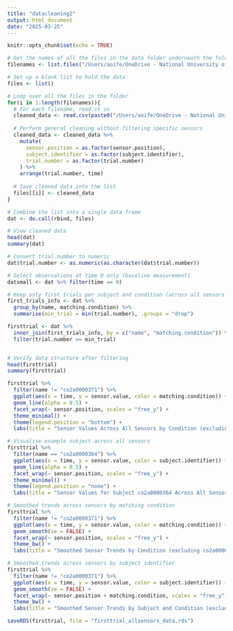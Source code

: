 ---
title: "datacleaning2"
output: html_document
date: "2025-03-25"
---

```{r setup, include=FALSE}
knitr::opts_chunk$set(echo = TRUE)
```

```{r}

# Get the names of all the files in the data folder underneath the folder this Rmd file is saved in
filenames <- list.files("/Users/aoife/OneDrive - National University of Ireland, Galway/HDS Project/data/SMNI_CMI_TEST/Test")

# Set up a blank list to hold the data
files <- list()

# Loop over all the files in the folder
for(i in 1:length(filenames)){
  # For each filename, read it in
  cleaned_data <- read.csv(paste0("/Users/aoife/OneDrive - National University of Ireland, Galway/HDS Project/data/SMNI_CMI_TEST/Test/", filenames[i]))
  
  # Perform general cleaning without filtering specific sensors
  cleaned_data <- cleaned_data %>%
    mutate(
      sensor.position = as.factor(sensor.position),
      subject.identifier = as.factor(subject.identifier),
      trial.number = as.factor(trial.number)
    ) %>%
    arrange(trial.number, time)
  
  # Save cleaned data into the list
  files[[i]] <- cleaned_data
}

# Combine the list into a single data frame
dat <- do.call(rbind, files)

# View cleaned data
head(dat)
summary(dat)

```


```{r}
# Convert trial.number to numeric
dat$trial.number <- as.numeric(as.character(dat$trial.number))

# Select observations at time 0 only (baseline measurement)
datsmall <- dat %>% filter(time == 0)

# Keep only first trials per subject and condition (across all sensors consistently)
first_trials_info <- dat %>%
  group_by(name, matching.condition) %>%
  summarise(min_trial = min(trial.number), .groups = "drop")

firsttrial <- dat %>%
  inner_join(first_trials_info, by = c("name", "matching.condition")) %>%
  filter(trial.number == min_trial)


# Verify data structure after filtering
head(firsttrial)
summary(firsttrial)

firsttrial %>%
  filter(name != "co2a0000371") %>%
  ggplot(aes(x = time, y = sensor.value, color = matching.condition)) +
  geom_line(alpha = 0.5) +
  facet_wrap(~ sensor.position, scales = "free_y") +
  theme_minimal() +
  theme(legend.position = "bottom") +
  labs(title = "Sensor Values Across All Sensors by Condition (excluding co2a0000371)")

# Visualise example subject across all sensors
firsttrial %>%
  filter(name == "co2a0000364") %>%
  ggplot(aes(x = time, y = sensor.value, color = subject.identifier)) +
  geom_line(alpha = 0.5) +
  facet_wrap(~ sensor.position, scales = "free_y") +
  theme_minimal() +
  theme(legend.position = "none") +
  labs(title = "Sensor Values for Subject co2a0000364 Across All Sensors")

# Smoothed trends across sensors by matching condition
firsttrial %>%
  filter(name != "co2a0000371") %>%
  ggplot(aes(x = time, y = sensor.value, color = matching.condition)) +
  geom_smooth(se = FALSE) +
  facet_wrap(~ sensor.position, scales = "free_y") +
  theme_bw() +
  labs(title = "Smoothed Sensor Trends by Condition (excluding co2a0000371)")

# Smoothed trends across sensors by subject identifier
firsttrial %>%
  filter(name != "co2a0000371") %>%
  ggplot(aes(x = time, y = sensor.value, color = subject.identifier)) +
  geom_smooth(se = FALSE) +
  facet_wrap(~ sensor.position + matching.condition, scales = "free_y") +
  theme_bw() +
  labs(title = "Smoothed Sensor Trends by Subject and Condition (excluding co2a0000371)")

```

```{r}
 
saveRDS(firsttrial, file = "firsttrial_allsensors_data.rds")

```
 

